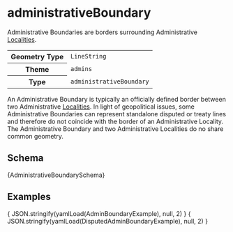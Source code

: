 
# administrativeBoundary

Administrative Boundaries are borders surrounding Administrative [Localities](locality).

<table>
  <tr>
    <th>Geometry Type</th>
    <td><code>LineString</code></td>
  </tr>
  <tr>
    <th>Theme</th>
    <td><code>admins</code></td>
  </tr>
  <tr>
    <th>Type</th>
    <td><code>administrativeBoundary</code></td>
  </tr>
</table>

An Administrative Boundary is typically an officially defined border between two Administrative [Localities](locality).
In light of geopolitical issues, some Administrative Boundaries can represent standalone disputed or treaty lines and therefore do not coincide with the border of an Administrative Locality.
The Administrative Boundary and two Administrative Localities do no share common geometry.

## Schema

<Tabs>
  <TabItem value="browsable" label="Browsable" default>
    <JSONSchemaViewer schema={ yamlLoad(AdministrativeBoundarySchema) } resolverOptions={ generateResolverOptions({remote: true, yamlBasePath: '/admins'})}/>
  </TabItem>
  <TabItem value="yaml" label="YAML" default>
    <CodeBlock language="jsx">{AdministrativeBoundarySchema}</CodeBlock>
  </TabItem>
</Tabs>

## Examples

<Tabs>
  <TabItem value="1" label="Administrative Boundary" default>
    <CodeBlock language="json">{ JSON.stringify(yamlLoad(AdminBoundaryExample), null, 2) }</CodeBlock>
  </TabItem>
  <TabItem value="2" label="Disputed Administrative Boundary" default>
    <CodeBlock language="json">{ JSON.stringify(yamlLoad(DisputedAdminBoundaryExample), null, 2) }</CodeBlock>
  </TabItem>
</Tabs>
